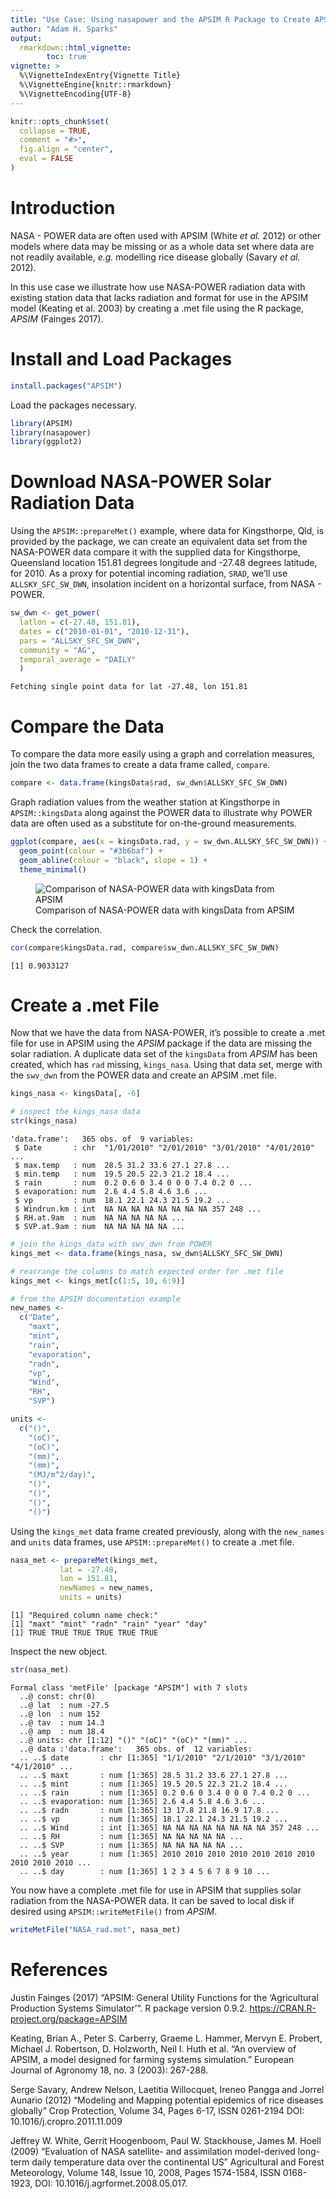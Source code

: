 ```yaml
---
title: "Use Case: Using nasapower and the APSIM R Package to Create APSIM .met Files"
author: "Adam H. Sparks"
output:
  rmarkdown::html_vignette:
        toc: true
vignette: >
  %\VignetteIndexEntry{Vignette Title}
  %\VignetteEngine{knitr::rmarkdown}
  %\VignetteEncoding{UTF-8}
---
```


```r
knitr::opts_chunk$set(
  collapse = TRUE,
  comment = "#>",
  fig.align = "center",
  eval = FALSE
)
```

# Introduction

NASA - POWER data are often used with APSIM (White _et al._ 2012) or other
models where data may be missing or as a whole data set where data are not
readily available, _e.g._ modelling rice disease globally (Savary _et al._
2012).

In this use case we illustrate how use NASA-POWER radiation data with existing
station data that lacks radiation and format for use in the APSIM model (Keating
et al. 2003) by creating a .met file using the R package, _APSIM_
(Fainges 2017).

# Install and Load Packages

```r
install.packages("APSIM")
```

Load the packages necessary.

```r
library(APSIM)
library(nasapower)
library(ggplot2)
```

# Download NASA-POWER Solar Radiation Data

Using the `APSIM::prepareMet()` example, where data for Kingsthorpe, Qld,
is provided by the package, we can create an equivalent data set from the
NASA-POWER data compare it with the supplied data for Kingsthorpe, Queensland
location 151.81 degrees longitude and -27.48 degrees latitude, for 2010. As a
proxy for potential incoming radiation, `SRAD`, we'll use `ALLSKY_SFC_SW_DWN`,
insolation incident on a horizontal surface, from NASA - POWER.

```r
sw_dwn <- get_power(
  latlon = c(-27.48, 151.81),
  dates = c("2010-01-01", "2010-12-31"),
  pars = "ALLSKY_SFC_SW_DWN",
  community = "AG",
  temporal_average = "DAILY"
  )
```

```
Fetching single point data for lat -27.48, lon 151.81
```

# Compare the Data

To compare the data more easily using a graph and correlation measures, join the
two data frames to create a data frame called, `compare`.

```r
compare <- data.frame(kingsData$rad, sw_dwn$ALLSKY_SFC_SW_DWN)
```

Graph radiation values from the weather station at Kingsthorpe in
`APSIM::kingsData` along against the POWER data to illustrate why POWER data are
often used as a substitute for on-the-ground measurements.

```r
ggplot(compare, aes(x = kingsData.rad, y = sw_dwn.ALLSKY_SFC_SW_DWN)) +
  geom_point(colour = "#3b6baf") +
  geom_abline(colour = "black", slope = 1) +
  theme_minimal()
```

![Comparison of NASA-POWER data with kingsData from APSIM](../man/figures/use-case_Figure1.png)

Check the correlation.

```r
cor(compare$kingsData.rad, compare$sw_dwn.ALLSKY_SFC_SW_DWN)
```

```
[1] 0.9033127
```

# Create a .met File

Now that we have the data from NASA-POWER, it's possible to create a .met file
for use in APSIM using the _APSIM_ package if the data are missing the solar
radiation. A duplicate data set of the `kingsData` from _APSIM_ has been
created, which has `rad` missing, `kings_nasa`. Using that data set, merge
with the `swv_dwn` from the POWER data and create an APSIM .met file.

```r
kings_nasa <- kingsData[, -6]
```

```r

# inspect the kings_nasa data
str(kings_nasa)
```

```
'data.frame':	365 obs. of  9 variables:
 $ Date       : chr  "1/01/2010" "2/01/2010" "3/01/2010" "4/01/2010" ...
 $ max.temp   : num  28.5 31.2 33.6 27.1 27.8 ...
 $ min.temp   : num  19.5 20.5 22.3 21.2 18.4 ...
 $ rain       : num  0.2 0.6 0 3.4 0 0 0 7.4 0.2 0 ...
 $ evaporation: num  2.6 4.4 5.8 4.6 3.6 ...
 $ vp         : num  18.1 22.1 24.3 21.5 19.2 ...
 $ Windrun.km : int  NA NA NA NA NA NA NA NA 357 248 ...
 $ RH.at.9am  : num  NA NA NA NA NA ...
 $ SVP.at.9am : num  NA NA NA NA NA ...
```

```r
# join the kings_data with swv_dwn from POWER
kings_met <- data.frame(kings_nasa, sw_dwn$ALLSKY_SFC_SW_DWN)

# rearrange the columns to match expected order for .met file
kings_met <- kings_met[c(1:5, 10, 6:9)]

# from the APSIM documentation example
new_names <-
  c("Date",
    "maxt",
    "mint",
    "rain",
    "evaporation",
    "radn",
    "vp",
    "Wind",
    "RH",
    "SVP")

units <-
  c("()",
    "(oC)",
    "(oC)",
    "(mm)",
    "(mm)",
    "(MJ/m^2/day)",
    "()",
    "()",
    "()",
    "()")
```

Using the `kings_met` data frame created previously, along with the `new_names`
and `units` data frames, use `APSIM::prepareMet()` to create a .met file.

```r
nasa_met <- prepareMet(kings_met,
           lat = -27.48,
           lon = 151.81,
           newNames = new_names,
           units = units)
```

```
[1] "Required column name check:"
[1] "maxt" "mint" "radn" "rain" "year" "day" 
[1] TRUE TRUE TRUE TRUE TRUE TRUE
```

Inspect the new object.

```r
str(nasa_met)
```

```
Formal class 'metFile' [package "APSIM"] with 7 slots
  ..@ const: chr(0) 
  ..@ lat  : num -27.5
  ..@ lon  : num 152
  ..@ tav  : num 14.3
  ..@ amp  : num 18.4
  ..@ units: chr [1:12] "()" "(oC)" "(oC)" "(mm)" ...
  ..@ data :'data.frame':	365 obs. of  12 variables:
  .. ..$ date       : chr [1:365] "1/1/2010" "2/1/2010" "3/1/2010" "4/1/2010" ...
  .. ..$ maxt       : num [1:365] 28.5 31.2 33.6 27.1 27.8 ...
  .. ..$ mint       : num [1:365] 19.5 20.5 22.3 21.2 18.4 ...
  .. ..$ rain       : num [1:365] 0.2 0.6 0 3.4 0 0 0 7.4 0.2 0 ...
  .. ..$ evaporation: num [1:365] 2.6 4.4 5.8 4.6 3.6 ...
  .. ..$ radn       : num [1:365] 13 17.8 21.8 16.9 17.8 ...
  .. ..$ vp         : num [1:365] 18.1 22.1 24.3 21.5 19.2 ...
  .. ..$ Wind       : int [1:365] NA NA NA NA NA NA NA NA 357 248 ...
  .. ..$ RH         : num [1:365] NA NA NA NA NA ...
  .. ..$ SVP        : num [1:365] NA NA NA NA NA ...
  .. ..$ year       : num [1:365] 2010 2010 2010 2010 2010 2010 2010 2010 2010 2010 ...
  .. ..$ day        : num [1:365] 1 2 3 4 5 6 7 8 9 10 ...
```

You now have a complete .met file for use in APSIM that supplies solar radiation
from the NASA-POWER data. It can be saved to local disk if desired using
`APSIM::writeMetFile()` from _APSIM_.

```r
writeMetFile("NASA_rad.met", nasa_met)
```

# References

Justin Fainges (2017) "APSIM: General Utility Functions for the 'Agricultural
Production Systems Simulator'". R package version 0.9.2.
<https://CRAN.R-project.org/package=APSIM>

Keating, Brian A., Peter S. Carberry, Graeme L. Hammer, Mervyn E. Probert,
Michael J. Robertson, D. Holzworth, Neil I. Huth et al. "An overview of APSIM,
a model designed for farming systems simulation." European Journal of Agronomy
18, no. 3 (2003): 267-288.

Serge Savary, Andrew Nelson, Laetitia Willocquet, Ireneo Pangga and Jorrel
Aunario (2012) "Modeling and Mapping potential epidemics of rice diseases
globally" Crop Protection, Volume 34, Pages 6-17, ISSN 0261-2194 DOI:
10.1016/j.cropro.2011.11.009

Jeffrey W. White, Gerrit Hoogenboom, Paul W. Stackhouse, James M. Hoell (2009)
"Evaluation of NASA satellite- and assimilation model-derived long-term daily
temperature data over the continental US" Agricultural and Forest
Meteorology, Volume 148, Issue 10, 2008, Pages 1574-1584, ISSN 0168-1923, DOI:
10.1016/j.agrformet.2008.05.017.

